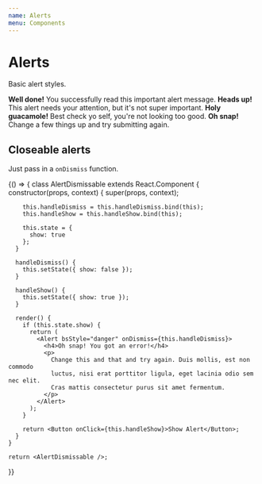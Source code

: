 ```yaml
---
name: Alerts
menu: Components
---
```



# Alerts

Basic alert styles.

<Playground>
  <Alert bsStyle="success">
    <strong>Well done!</strong> You successfully read this important alert
    message.
  </Alert>
  <Alert bsStyle="info">
    <strong>Heads up!</strong> This alert needs your attention, but it's not
    super important.
  </Alert>
  <Alert bsStyle="warning">
    <strong>Holy guacamole!</strong> Best check yo self, you're not looking too
    good.
  </Alert>
  <Alert bsStyle="danger">
    <strong>Oh snap!</strong> Change a few things up and try submitting again.
  </Alert>
</Playground>

## Closeable alerts

Just pass in a `onDismiss` function.

<Playground>
  {() => {
    class AlertDismissable extends React.Component {
      constructor(props, context) {
        super(props, context);

        this.handleDismiss = this.handleDismiss.bind(this);
        this.handleShow = this.handleShow.bind(this);

        this.state = {
          show: true
        };
      }

      handleDismiss() {
        this.setState({ show: false });
      }

      handleShow() {
        this.setState({ show: true });
      }

      render() {
        if (this.state.show) {
          return (
            <Alert bsStyle="danger" onDismiss={this.handleDismiss}>
              <h4>Oh snap! You got an error!</h4>
              <p>
                Change this and that and try again. Duis mollis, est non commodo
                luctus, nisi erat porttitor ligula, eget lacinia odio sem nec elit.
                Cras mattis consectetur purus sit amet fermentum.
              </p>
            </Alert>
          );
        }

        return <Button onClick={this.handleShow}>Show Alert</Button>;
      }
    }

    return <AlertDismissable />;

}}

</Playground>
